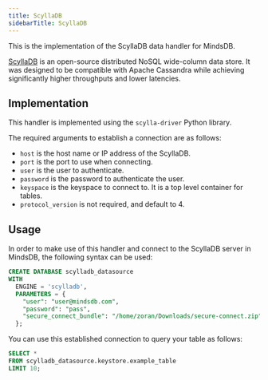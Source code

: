 ```yaml
---
title: ScyllaDB
sidebarTitle: ScyllaDB
---
```


This is the implementation of the ScyllaDB data handler for MindsDB.

[ScyllaDB](https://www.scylladb.com/) is an open-source distributed NoSQL wide-column data store. It was designed to be compatible with Apache Cassandra while achieving significantly higher throughputs and lower latencies.

## Implementation

This handler is implemented using the `scylla-driver` Python library.

The required arguments to establish a connection are as follows:

* `host` is the host name or IP address of the ScyllaDB.
* `port` is the port to use when connecting.
* `user` is the user to authenticate.
* `password` is the password to authenticate the user.
* `keyspace` is the keyspace to connect to. It is a top level container for tables.
* `protocol_version` is not required, and default to 4.

## Usage

In order to make use of this handler and connect to the ScyllaDB server in MindsDB, the following syntax can be used:

```sql
CREATE DATABASE scylladb_datasource
WITH
  ENGINE = 'scylladb',
  PARAMETERS = {
    "user": "user@mindsdb.com",
    "password": "pass",
    "secure_connect_bundle": "/home/zoran/Downloads/secure-connect.zip"
  };
```

You can use this established connection to query your table as follows:

```sql
SELECT *
FROM scylladb_datasource.keystore.example_table
LIMIT 10;
```
